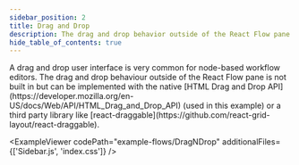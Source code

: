 ```yaml
---
sidebar_position: 2
title: Drag and Drop
description: The drag and drop behavior outside of the React Flow pane can be implemented with the native HTML Drag and Drop API or a third-party library like react-draggable.
hide_table_of_contents: true
---
```



<ExampleLayout>
A drag and drop user interface is very common for node-based workflow editors. The drag and drop behaviour outside of the React Flow pane is not built in but can be implemented with the native [HTML Drag and Drop API](https://developer.mozilla.org/en-US/docs/Web/API/HTML_Drag_and_Drop_API) (used in this example) or a third party library like [react-draggable](https://github.com/react-grid-layout/react-draggable).

<ExampleViewer
  codePath="example-flows/DragNDrop"
  additionalFiles={['Sidebar.js', 'index.css']}
/>
</ExampleLayout>
